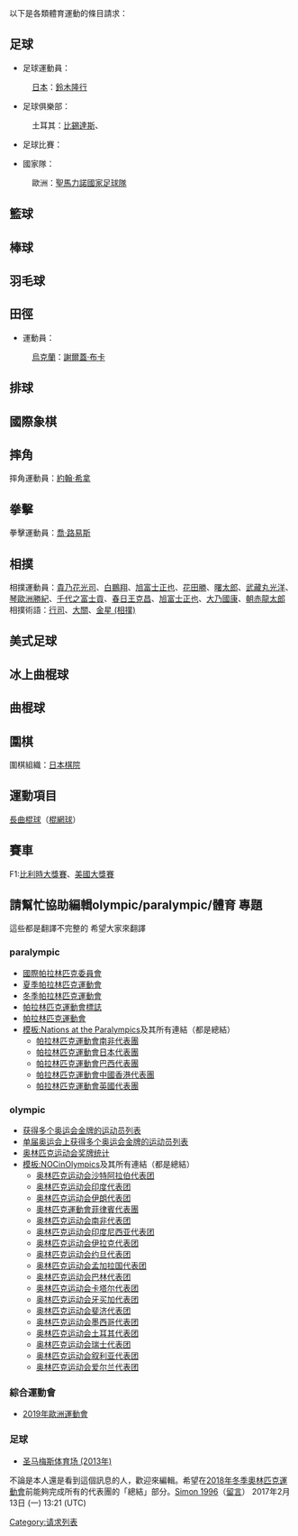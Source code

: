 以下是各類體育運動的條目請求：

==足球==
*足球運動員：
:[[日本|日本]]：[[鈴木隆行|鈴木隆行]]

*足球俱樂部：
:土耳其：[[比錫達斯|比錫達斯]]、

*足球比賽：

*國家隊：
:歐洲：[[聖馬力諾國家足球隊|聖馬力諾國家足球隊]]

==籃球==

==棒球==

==羽毛球==

==田徑==
*運動員：
:[[烏克蘭|烏克蘭]]：[[謝爾蓋·布卡|謝爾蓋·布卡]]

==排球==

==國際象棋==

==摔角==
摔角運動員：[[約翰·希拿|約翰·希拿]]

==拳擊==
拳擊運動員：[[喬·路易斯|喬·路易斯]]

==相撲==
相撲運動員：[[貴乃花光司|貴乃花光司]]、[[白鵬翔|白鵬翔]]、[[旭富士正也|旭富士正也]]、[[花田勝|花田勝]]、[[曙太郎|曙太郎]]、[[武藏丸光洋|武藏丸光洋]]、[[琴歐洲勝紀|琴歐洲勝紀]]、[[千代之富士貢|千代之富士貢]]、[[春日王克昌|春日王克昌]]、[[旭富士正也|旭富士正也]]、[[大乃國康|大乃國康]]、[[朝赤龍太郎|朝赤龍太郎]]
相撲術語：[[行司|行司]]、[[大關|大關]]、[[金星_(相撲)|金星 (相撲)]]

==美式足球==

==冰上曲棍球==

==曲棍球==

==圍棋==
圍棋組織：[[日本棋院|日本棋院]]

==運動項目==
[[長曲棍球|長曲棍球]]（[[棍網球|棍網球]]）

==賽車==
F1:[[比利時大獎賽|比利時大獎賽]]、[[美國大獎賽|美國大獎賽]]

[[Category:请求列表|Category:请求列表]]
== 請幫忙協助編輯olympic/paralympic/體育 專題 ==
這些都是翻譯不完整的 希望大家來翻譯

=== paralympic ===
* [[國際帕拉林匹克委員會|國際帕拉林匹克委員會]]
* [[夏季帕拉林匹克運動會|夏季帕拉林匹克運動會]]
* [[冬季帕拉林匹克運動會|冬季帕拉林匹克運動會]]
* [[帕拉林匹克運動會標誌|帕拉林匹克運動會標誌]]
* [[帕拉林匹克運動會|帕拉林匹克運動會]]
* [[模板:Nations_at_the_Paralympics|模板:Nations at the Paralympics]]及其所有連結（都是總結）
** [[帕拉林匹克運動會南非代表團|帕拉林匹克運動會南非代表團]]
** [[帕拉林匹克運動會日本代表團|帕拉林匹克運動會日本代表團]]
** [[帕拉林匹克運動會巴西代表團|帕拉林匹克運動會巴西代表團]]
** [[帕拉林匹克運動會中國香港代表團|帕拉林匹克運動會中國香港代表團]]
** [[帕拉林匹克運動會英國代表團|帕拉林匹克運動會英國代表團]]

=== olympic ===
* [[获得多个奥运会金牌的运动员列表|获得多个奥运会金牌的运动员列表]]
* [[单届奥运会上获得多个奥运会金牌的运动员列表|单届奥运会上获得多个奥运会金牌的运动员列表]]
* [[奥林匹克运动会奖牌统计|奥林匹克运动会奖牌统计]]
* [[模板:NOCinOlympics|模板:NOCinOlympics]]及其所有連結（都是總結）
** [[奥林匹克运动会沙特阿拉伯代表团|奥林匹克运动会沙特阿拉伯代表团]]
** [[奥林匹克运动会印度代表团|奥林匹克运动会印度代表团]]
** [[奥林匹克运动会伊朗代表团|奥林匹克运动会伊朗代表团]]
** [[奧林匹克運動會菲律賓代表團|奧林匹克運動會菲律賓代表團]]
** [[奥林匹克运动会南非代表团|奥林匹克运动会南非代表团]]
** [[奥林匹克运动会印度尼西亚代表团|奥林匹克运动会印度尼西亚代表团]]
** [[奥林匹克运动会伊拉克代表团|奥林匹克运动会伊拉克代表团]]
** [[奥林匹克运动会约旦代表团|奥林匹克运动会约旦代表团]]
** [[奥林匹克运动会孟加拉国代表团‎|奥林匹克运动会孟加拉国代表团‎]]
** [[奥林匹克运动会巴林代表团|奥林匹克运动会巴林代表团]]
** [[奥林匹克运动会卡塔尔代表团|奥林匹克运动会卡塔尔代表团]]
** [[奥林匹克运动会牙买加代表团|奥林匹克运动会牙买加代表团]]
** [[奥林匹克运动会斐济代表团|奥林匹克运动会斐济代表团]]
** [[奥林匹克运动会墨西哥代表团|奥林匹克运动会墨西哥代表团]]
** [[奥林匹克运动会土耳其代表团|奥林匹克运动会土耳其代表团]]
** [[奥林匹克运动会瑞士代表团|奥林匹克运动会瑞士代表团]]
** [[奥林匹克运动会叙利亚代表团|奥林匹克运动会叙利亚代表团]]
** [[奥林匹克运动会爱尔兰代表团|奥林匹克运动会爱尔兰代表团]]
=== 綜合運動會 ===
* [[2019年歐洲運動會|2019年歐洲運動會]]

=== 足球 ===
* [[圣马梅斯体育场_(2013年)|圣马梅斯体育场 (2013年)]]

不論是本人還是看到這個訊息的人，歡迎來編輯。希望在[[2018年冬季奧林匹克運動會|2018年冬季奧林匹克運動會]]前能夠完成所有的代表團的「總結」部分。[[User:Simon_1996|Simon 1996]]（[[User_talk:Simon_1996|留言]]） 2017年2月13日 (一) 13:21 (UTC)